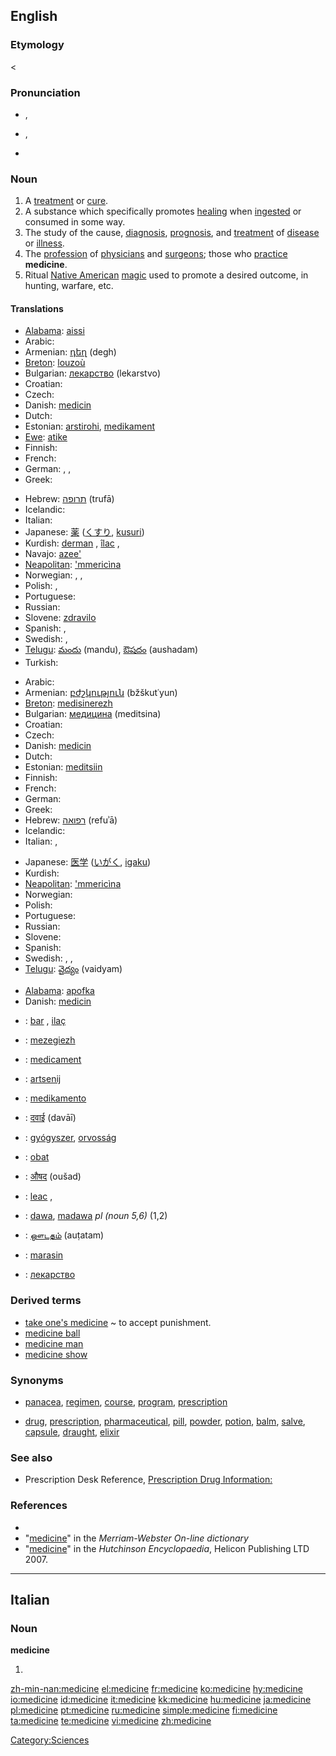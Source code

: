 {{wikipedia}}
==English==

===Etymology===
{{ME.}} {{term|lang=enm|medicin}} < {{L.}} {{term|medicina|medicīna}}

===Pronunciation===
*{{a|US}} {{AHD|ˈme-də-sən}}, {{IPA|/ˈmɛdəsɪn/}}
*{{a|UK}} {{AHD|ˈmed-sən}}, {{IPA|/ˈmɛdsən/}}
*{{audio|en-us-medicine.ogg|Audio (US)}}

===Noun===
{{en-noun}}

# A [[treatment]] or [[cure]].
# A substance which specifically promotes [[healing]] when [[ingest]]ed or consumed in some way.
# The study of the cause, [[diagnosis]], [[prognosis]], and [[treatment]] of [[disease]] or [[illness]].
# The [[profession]] of [[physician]]s and [[surgeon]]s; those who [[practice]] '''medicine'''.
# Ritual [[Native American]] [[magic]] used to promote a desired outcome, in hunting, warfare, etc.

====Translations====
{{trans-top|substance which promotes healing}}
*[[Alabama]]: [[aissi]]
* Arabic: {{t|ar|دواء|m|sc=ARchar}}
*Armenian: [[դեղ]] (degh)
*[[Breton]]: [[louzoù]] {{p}}
*Bulgarian: [[лекарство]] (lekarstvo) {{n}}
* Croatian: {{t+|hr|lijek|m}}
* Czech: {{t+|cs|lék|m}}
*Danish: [[medicin]]
* Dutch: {{t+|nl|medicijn}}
*Estonian: [[arstirohi]], [[medikament]]
*[[Ewe]]: [[atike]] {{n}}
* Finnish: {{t+|fi|lääke}}
*French: {{t+|fr|médicament|m}}
*German: {{t|de|Arznei|f}}, {{t|de|Medizin}}, {{t|de|Medikament}}
*Greek: {{t|el|φάρμακο|n|tr=fármako|sc=Grek}}
{{trans-mid}}
*Hebrew: [[תרופה]] (trufā) {{f}}
* Icelandic: {{t+|is|lyf|n}}
*Italian: {{t+|it|medicina|f}}
*Japanese: [[薬]] ([[くすり]], [[kusuri]])
*Kurdish: [[derman]] {{m}}, [[îlac]] {{m}}, {{KUchar|[[ده‌رمان]]}}
*Navajo: [[azee']]
*[[Neapolitan]]: [['mmericìna]] {{f}}
* Norwegian: {{t|no|legemiddel|n}}, {{t|no|medikament|n}}, {{t|no|medisin|m}}
*Polish: {{t|pl|lekarstwo|n}}, {{t+|pl|lek|m}}
*Portuguese: {{t|pt|remédio|m}}
*Russian: {{t|ru|лекарство|n|tr=lekárstvo|sc=Cyrl}}
*Slovene: [[zdravilo]] {{n}}
*Spanish: {{t+|es|medicamento|m}}, {{t+|es|medicina|f}}
* Swedish: {{t|sv|läkemedel|n}}, {{t|sv|medicin|c}}
*[[Telugu]]: [[మందు]] (mandu), [[ఔషదం]] (aushadam)
* Turkish: {{t+|tr|ilaç}}
{{trans-bottom}}

{{trans-top|field of study}}
* Arabic: {{t|ar|الطب|m|sc=ARchar}}
*Armenian: [[բժշկություն]] (bžškut῾yun)
*[[Breton]]: [[medisinerezh]] {{m}}
*Bulgarian: [[медицина]] (meditsina) {{f}}
* Croatian: {{t-|hr|medicina|f}}
* Czech: {{t-|cs|lékařství|n}}
*Danish: [[medicin]]
* Dutch: {{t+|nl|geneeskunde}}
*Estonian: [[meditsiin]]
* Finnish: {{t-|fi|lääketiede}}
*French: {{t|fr|médecine|f}}
*German: {{t+|de|Medizin|f}}
* Greek: {{t|el|ιατρική|f|tr=iatriki|sc=Grek}}
*Hebrew: [[רפואה]] (refuʾā) {{f}}
* Icelandic: {{t|is|læknisfræði|f}}
* Italian: {{t+|it|medicina|f}}, {{t+|it|clinica|f}}
{{trans-mid}}
*Japanese: [[医学]] ([[いがく]], [[igaku]])
* Kurdish: {{t+|ku|tib|f}}
*[[Neapolitan]]: [['mmericìna]] {{f}}
* Norwegian: {{t|no|medisin|m}}
* Polish: {{t|pl|medycyna|f}}
*Portuguese: {{t+|pt|medicina|f}}
* Russian: {{t|ru|медицина|f|tr=medicína|sc=Cyrl}}
* Slovene: {{t+|sl|medicina|f}}
*Spanish: {{t+|es|medicina|f}}
* Swedish: {{t|sv|medicin|c}}, {{t|sv|läkarvetenskap|c}}, {{t|sv|läkekonst|c}}
*[[Telugu]]: [[వైద్యం]] (vaidyam)
{{trans-bottom}}

{{trans-top|ritual Native American magic}}
*[[Alabama]]: [[apofka]]
*Danish: [[medicin]]
{{trans-bottom}}

{{checktrans-top}}
*{{ttbc|Albanian}}: [[bar]] {{m}}, [[ilaç]] {{m}}
*{{ttbc|Breton}}: [[mezegiezh]] {{f}}
*{{ttbc|Catalan}}: [[medicament]] {{m}}
*{{ttbc|Dutch}}: [[artsenij]]
*{{ttbc|Esperanto}}: [[medikamento]]
*{{ttbc|Hindi}}: [[दवाई]] (davāī)
*{{ttbc|Hungarian}}: [[gyógyszer]], [[orvosság]]
{{checktrans-mid}}
*{{ttbc|Indonesian}}: [[obat]]
*{{ttbc|Marathi}}: [[औषद]] (oušad)
*{{ttbc|Romanian}}: [[leac]] {{m}}, {{f}}
*{{ttbc|Swahili}}: [[dawa]], [[madawa]] ''pl (noun 5,6)'' (1,2)
*{{ttbc|Tamil}}: [[ஔடதம்]] (auṭatam)
*{{ttbc|Tok Pisin}}: [[marasin]]
*{{ttbc|Ukrainian}}: [[лекарство]] {{n}}
{{checktrans-bottom}}

===Derived terms===
* [[take one's medicine]] ~ to accept punishment.
* [[medicine ball]]
* [[medicine man]]
* [[medicine show]]

===Synonyms===
*{{sense|treatment}} [[panacea]], [[regimen]], [[course]], [[program]], [[prescription]]
*{{sense|substance}} [[drug]], [[prescription]], [[pharmaceutical]], [[pill]], [[powder]], [[potion]], [[balm]], [[salve]], [[capsule]], [[draught]], [[elixir]]

===See also===
*Prescription Desk Reference, [http://prescriptiondesk.com Prescription Drug Information:]

===References===
* {{R:Dictionary.com|medicine}}
* "[http://209.161.33.50/dictionary/medicine medicine]" in the ''Merriam-Webster On-line dictionary''
* "[http://www.tiscali.co.uk/reference/dictionaries/english/data/d0082411.html medicine]" in the ''Hutchinson Encyclopaedia'', Helicon Publishing LTD 2007.

----

==Italian==

===Noun===
'''medicine''' {{f}}

# {{plural of|medicina|lang=Italian}}

[[Category:Sciences]]

[[zh-min-nan:medicine]]
[[el:medicine]]
[[fr:medicine]]
[[ko:medicine]]
[[hy:medicine]]
[[io:medicine]]
[[id:medicine]]
[[it:medicine]]
[[kk:medicine]]
[[hu:medicine]]
[[ja:medicine]]
[[pl:medicine]]
[[pt:medicine]]
[[ru:medicine]]
[[simple:medicine]]
[[fi:medicine]]
[[ta:medicine]]
[[te:medicine]]
[[vi:medicine]]
[[zh:medicine]]